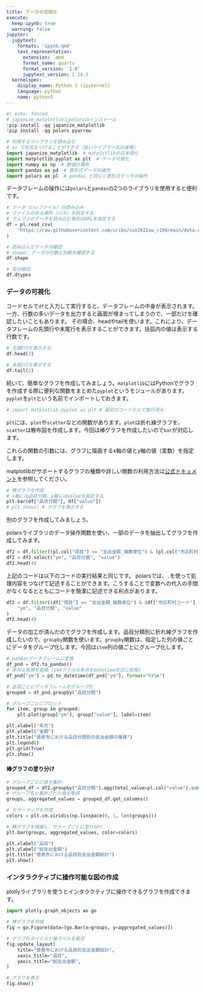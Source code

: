 ```yaml
---
title: データの可視化
execute:
  keep-ipynb: true
  warning: false
jupyter:
  jupytext:
    formats: 'ipynb,qmd'
    text_representation:
      extension: .qmd
      format_name: quarto
      format_version: '1.0'
      jupytext_version: 1.14.5
  kernelspec:
    display_name: Python 3 (ipykernel)
    language: python
    name: python3
---
```


```python
#| echo: fenced
# japanize_matplotlibとpolarsのインストール
!pip install -qq japanize_matplotlib 
!pip install -qq polars pyarrow
```

```python
# 利用するライブラリを読み込む
# as で別名をつけることができる（長いライブラリ名の省略）
import japanize_matplotlib  # matplotlibの日本語化
import matplotlib.pyplot as plt  # データ可視化
import numpy as np  # 数値計算用
import pandas as pd  # 表形式データの操作
import polars as pl  # pandas と同じく表形式データの操作
```

データフレームの操作には`polars`と`pandas`の2つのライブラリを使用すると便利です。

```python
# データ（csvファイル）の読み込み
# ファイルがある場所（パス）を指定する
# ウェブ上のデータを読み込む場合はURLを指定する
df = pl.read_csv(
    "https://raw.githubusercontent.com/uribo/cue2022aw_r104/main/data-raw/shikoku_kome_sisyutu2019to2021/20221121T014749Z-f75ff/shikoku_kome_sisyutu2019to2021.csv"
)
```

```python
# 読み込んだデータの確認
# shape: データの行数と列数を確認する
df.shape
```

```python
# 型の確認
df.dtypes
```

### データの可視化

コードセルで`df`と入力して実行すると、データフレームの中身が表示されます。
一方、行数の多いデータを出力すると画面が埋まってしまうので、一部だけを確認したいこともあります。
その場合、headやtailを使います。これにより、データフレームの先頭行や末尾行を表示することができます。括弧内の値は表示する行数です。

```python
# 先頭3行を表示する
df.head(3)
```

```python
# 末尾2行を表示する
df.tail(2)
```

続いて、簡単なグラフを作成してみましょう。`matplotlib`にはPythonでグラフを作成する際に便利な関数をまとめた`pyplot`というモジュールがあります。`pyplot`を`plt`という名前でインポートしておきます。

```python
# import matplotlib.pyplot as plt # 最初のコードセルで実行済み
```

`plt`には、`plot`や`scatter`などの関数があります。`plot`は折れ線グラフを、`scatter`は散布図を作成します。今回は棒グラフを作成したいので`bar`が対応します。

これらの関数の引数には、グラフに描画するx軸の値とy軸の値（変数）を指定します。

matplotlibがサポートするグラフの種類や詳しい関数の利用方法は[公式ドキュメント](https://matplotlib.org/stable/plot_types/index)を参照してください。

```python
# 棒グラフを作成
# x軸には品目分類、y軸にはvalueを指定する
plt.bar(df["品目分類"], df["value"])
# plt.show() # グラフを表示する
```

別のグラフを作成してみましょう。

polarsライブラリのデータ操作関数を使い、一部のデータを抽出してグラフを作成してみます。

```python
df2 = df.filter((pl.col("項目") == "支出金額_複数単位") & (pl.col("市区町村コード") == 36201))
df2 = df2.select("ym", "品目分類", "value")
df2.head(4)
```

上記のコードは以下のコードの実行結果と同じです。
polarsでは、`.`を使って処理内容をつなげて記述することができます。こうすることで変数への代入の手間がなくなるとともにコードを簡潔に記述できる利点があります。

```python
df2 = df.filter((df["項目"] == "支出金額_複数単位") & (df["市区町村コード"] == 36201)).select(
    "ym", "品目分類", "value"
)
df2.head(4)
```

データの加工が済んだのでグラフを作成します。品目分類別に折れ線グラフを作成したいので、`groupby`関数を使います。`groupby`関数は、指定した列の値ごとにデータをグループ化します。今回は`item`列の値ごとにグループ化します。

```python
# pandasデータフレームに変換
df_pnd = df2.to_pandas()
# 年月の表現を変換 (i64クラスの年月をdatetime形式に変換)
df_pnd["ym"] = pd.to_datetime(df_pnd["ym"], format="%Y%m")

# 品目ごとにデータフレームをグループ化
grouped = df_pnd.groupby("品目分類")

# グループごとにプロット
for item, group in grouped:
    plt.plot(group["ym"], group["value"], label=item)

plt.xlabel("年月")
plt.ylabel("金額")
plt.title("徳島市における品目分類別の支出金額の推移")
plt.legend()
plt.grid(True)
plt.show()
```

#### 棒グラフの塗り分け

```python
# グループごとに値を集計
grouped_df = df2.groupby("品目分類").agg(total_value=pl.col("value").sum())
# グループ名と集計された値を取得
groups, aggregated_values = grouped_df.get_columns()

# カラーマップを作成
colors = plt.cm.viridis(np.linspace(0, 1, len(groups)))

# 棒グラフを描画し、グループごとに塗り分け
plt.bar(groups, aggregated_values, color=colors)

plt.xlabel("品目")
plt.ylabel("総支出金額")
plt.title("徳島市における品目別支出金額総計")
plt.show()
```

### インタラクティブに操作可能な図の作成

plotlyライブラリを使うとインタラクティブに操作できるグラフを作成できます。

```python
import plotly.graph_objects as go
```

```python
# 棒グラフを作成
fig = go.Figure(data=[go.Bar(x=groups, y=aggregated_values)])
```

```python
# グラフのタイトルと軸ラベルを設定
fig.update_layout(
    title="徳島市における品目別支出金額総計",
    xaxis_title="品目",
    yaxis_title="総支出金額",
)

# グラフを表示
fig.show()
```

